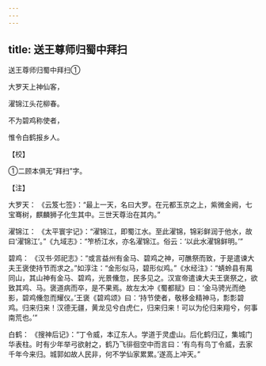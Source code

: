 ```yaml
---
---
---
```

title: 送王尊师归蜀中拜扫
---



送王尊师归蜀中拜扫①


大罗天上神仙客，

濯锦江头花柳春。

不为碧鸡称使者，

惟令白鹤报乡人。

【校】

①二顾本俱无“拜扫”字。

【注】

大罗天： 《云笈七签》：“最上一天，名曰大罗。在元都玉京之上，紫微金阙，七宝骞树，麒麟狮子化生其中。三世天尊治在其内。”

濯锦江： 《太平寰宇记》：“濯锦江，即蜀江水。至此濯锦，锦彩鲜润于他水，故曰‘濯锦江’。”《九域志》：“笮桥江水，亦名濯锦江。俗云：‘以此水濯锦鲜明。’”

碧鸡： 《汉书·郊祀志》：“或言益州有金马、碧鸡之神，可醮祭而致，于是遣谏大夫王褒使持节而求之。”如淳注：“金形似马，碧形似鸡。”《水经注》：“蜻蛉县有禺同山，其山神有金马、碧鸡，光景儵忽，民多见之。汉宣帝遣谏大夫王褒祭之，欲致其鸡、马。褒道病而卒，是不果焉。故左太冲《蜀都赋》曰：‘金马骋光而绝影，碧鸡儵忽而耀仪。’王褒《碧鸡颂》曰：‘持节使者，敬移金精神马，彯彯碧鸡。归来归来！汉德无疆，黄龙见兮白虎仁，归来归来！可以为伦归来翔兮，何事南荒也。’”

白鹤： 《搜神后记》：“丁令威，本辽东人。学道于灵虚山。后化鹤归辽，集城门华表柱。时有少年举弓欲射之，鹤乃飞徘徊空中而言曰：‘有鸟有鸟丁令威，去家千年今来归。城郭如故人民非，何不学仙家累累。’遂高上冲天。”
